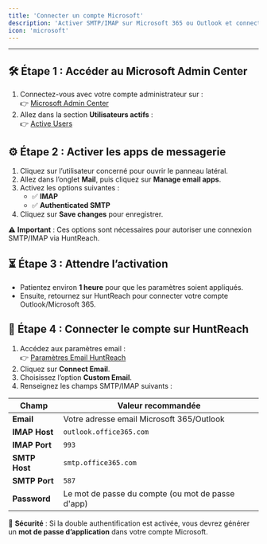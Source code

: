 ```yaml
---
title: 'Connecter un compte Microsoft'
description: 'Activer SMTP/IMAP sur Microsoft 365 ou Outlook et connecter votre compte à HuntReach.'
icon: 'microsoft'
---
```


---

## 🛠️ Étape 1 : Accéder au Microsoft Admin Center

1. Connectez-vous avec votre compte administrateur sur :  
   👉 [Microsoft Admin Center](https://admin.microsoft.com/Adminportal)
2. Allez dans la section **Utilisateurs actifs** :  
   👉 [Active Users](https://admin.microsoft.com/adminportal/home#/users)

## ⚙️ Étape 2 : Activer les apps de messagerie

1. Cliquez sur l’utilisateur concerné pour ouvrir le panneau latéral.
2. Allez dans l’onglet **Mail**, puis cliquez sur **Manage email apps**.
3. Activez les options suivantes :
   - ✅ **IMAP**
   - ✅ **Authenticated SMTP**
4. Cliquez sur **Save changes** pour enregistrer.

⚠️ **Important** : Ces options sont nécessaires pour autoriser une connexion SMTP/IMAP via HuntReach.

## ⏳ Étape 3 : Attendre l’activation

- Patientez environ **1 heure** pour que les paramètres soient appliqués.
- Ensuite, retournez sur HuntReach pour connecter votre compte Outlook/Microsoft 365.

## 🔗 Étape 4 : Connecter le compte sur HuntReach

1. Accédez aux paramètres email :  
   👉 [Paramètres Email HuntReach](https://app.huntreach.com/dashboard/settings/emails)
2. Cliquez sur **Connect Email**.
3. Choisissez l’option **Custom Email**.
4. Renseignez les champs SMTP/IMAP suivants :

| Champ         | Valeur recommandée                                |
| ------------- | ------------------------------------------------- |
| **Email**     | Votre adresse email Microsoft 365/Outlook         |
| **IMAP Host** | `outlook.office365.com`                           |
| **IMAP Port** | `993`                                             |
| **SMTP Host** | `smtp.office365.com`                              |
| **SMTP Port** | `587`                                             |
| **Password**  | Le mot de passe du compte (ou mot de passe d'app) |

🔐 **Sécurité** : Si la double authentification est activée, vous devrez générer un **mot de passe d’application** dans votre compte Microsoft.
